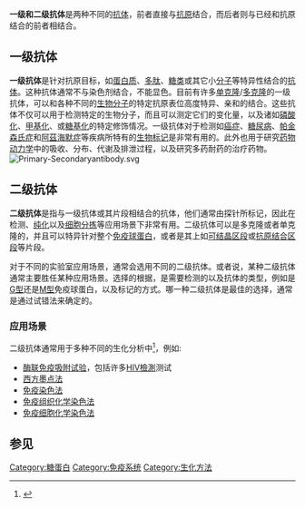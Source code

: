 {{about|抗体的直接结合与间接结合|根据抗体出现时间顺序的分类|常规与非常规抗体}}
'''一级和二级抗体'''是两种不同的[[抗体|抗体]]，前者直接与[[抗原|抗原]]结合，而后者则与已经和抗原结合的前者相结合。

==一级抗体==
'''一级抗体'''是针对抗原目标，如[[蛋白质|蛋白质]]、[[多肽|多肽]]、[[糖类|糖类]]或其它小[[分子|分子]]等特异性结合的[[抗体|抗体]]。这种抗体通常不与染色剂结合，不能显色。目前有许多[[单克隆抗体|单克隆]]/[[多克隆抗体|多克隆]]的一级抗体，可以和各种不同的[[生物分子|生物分子]]的特定抗原表位高度特异、亲和的结合。这些抗体不仅可以用于检测特定的生物分子，而且可以测定它们的变化量，以及诸如[[磷酸化|磷酸化]]、[[甲基化|甲基化]]、或[[糖基化|糖基化]]的特定修饰情况。一级抗体对于检测如[[癌症|癌症]]、[[糖尿病|糖尿病]]、[[帕金森氏症|帕金森氏症]]和[[阿茲海默症|阿茲海默症]]等疾病所特有的[[生物标记|生物标记]]是非常有用的。此外也用于研究[[药物动力学|药物动力学]]中的吸收、分布、代谢及排泄过程，以及研究多药耐药的治疗药物。
[[Image:Primary-Secondaryantibody.svg|thumb]]

==二级抗体==
'''二级抗体'''是指与一级抗体或其片段相结合的抗体，他们通常由探针所标记，因此在检测、[[纯化|纯化]]以及[[流式细胞术|细胞分拣]]等应用场景下非常有用。二级抗体可以是多克隆或者单克隆的，并且可以特异针对整个[[免疫球蛋白|免疫球蛋白]]，或者是其上如[[Fc区段|可结晶区段]]或[[Fab区段|抗原结合区段]]等片段。

对于不同的实验室应用场景，通常会选用不同的二级抗体。或者说，某种二级抗体通常主要胜任某种应用场景。选择的根据，是需要检测的以及抗体的类型，例如是[[IgG|G型]]还是[[IgM|M型]]免疫球蛋白，以及标记的方式。哪一种二级抗体是最佳的选择，通常是通过试错法来确定的。

===应用场景===
二级抗体通常用于多种不同的生化分析中<ref>{{cite web |url=http://www.secondary-antibody.com/review.html |title=Secondary antibody review based on formal publications |accessdate=2008-04-16 |work=secondary-antibody.com |deadurl=yes |archiveurl=https://web.archive.org/web/20080417025156/http://www.secondary-antibody.com/review.html |archivedate=2008-04-17 }}</ref>，例如:
* [[酶联免疫吸附试验|酶联免疫吸附试验]]，包括许多[[HIV檢測|HIV檢測]]测试
* [[西方墨点法|西方墨点法]]
* [[免疫染色法|免疫染色法]]
* [[免疫组织化学染色法|免疫组织化学染色法]]
* [[免疫细胞化学染色法|免疫细胞化学染色法]]

==参见==
{{reflist}}

[[Category:糖蛋白|Category:糖蛋白]]
[[Category:免疫系统|Category:免疫系统]]
[[Category:生化方法|Category:生化方法]]